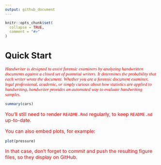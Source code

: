 ```yaml
---
output: github_document
---
```


<!-- README.md is generated from README.Rmd. Please edit that file -->

<style type="text/css">
  p{
  font-size: 12pt;
  color: red
}
</style>

```r
knitr::opts_chunk$set(
  collapse = TRUE,
  comment = "#>"
)
```

# Quick Start

<!-- badges: start -->

<!-- badges: end -->

<p style="font-family: times, serif; font-size:11pt; font-style:italic">Handwriter is designed to assist forensic examiners by analyzing handwritten documents against a closed set of potential writers. It determines the probability that each writer wrote the document. Whether you are a forensic document examiner, legal professional, academic, or simply curious about how statistics are applied to handwriting, handwriter provides an automated way to evaluate handwriting samples.</p>

```r
summary(cars)
```

You'll still need to render `README.Rmd` regularly, to keep `README.md` up-to-date.

You can also embed plots, for example:

```r
plot(pressure)
```

In that case, don't forget to commit and push the resulting figure files, so they display on GitHub.
